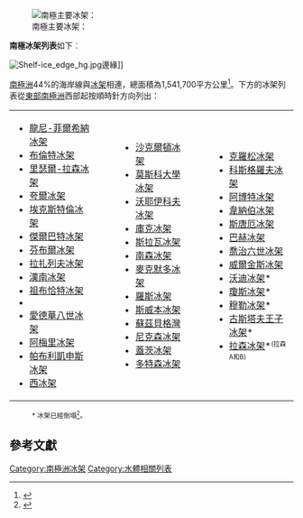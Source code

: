 {{noteTA
|T=zh-hans:冰架; zh-hant:冰棚;
|1=zh-hans:冰架; zh-hant:冰棚;
}}

[[Image:Antarctica ice shelves.svg|thumb|南極主要冰架：
{{Legend|#cc0000|[[羅斯冰架|羅斯冰架]] ({{formatnum:472960}}平方公里)|border=#ef2929}}
{{Legend|#215eba|[[龍尼-菲爾希納冰架|龍尼-菲爾希納冰架]] ({{formatnum:422420}}平方公里)|border=#4383d7}}
{{Legend|#73d216|[[阿梅里冰架|阿梅里冰架]] ({{formatnum:62620}}平方公里)|border=#8ae234}}
{{Legend|#edd400|[[拉森冰架|拉森冰架]] ({{formatnum:48600}}平方公里)|border=#fce94f}}
{{Legend|#f57900|[[里瑟爾-拉森冰架|里瑟爾-拉森冰架]] ({{formatnum:48180}}平方公里)|border=#ce5c00}}
{{Legend|#75507b|[[芬布爾冰架|芬布爾冰架]] ({{formatnum:41060}}平方公里)|border=#ad7fa8}}
{{Legend|#c17d11|[[沙克爾頓冰架|沙克爾頓冰架]] ({{formatnum:33820}}平方公里)|border=#e9b96e}}
{{Legend|#7377c5|[[喬治六世冰架|喬治六世冰架]] ({{formatnum:23880}}平方公里)|border=#bec1fc}}
{{Legend|#1a3c6e|[[西冰架|西冰架]] ({{formatnum:16370}}平方公里)|border=#29508a}}
{{Legend|#2b5d0a|[[威爾金斯冰架|威爾金斯冰架]] ({{formatnum:13680}}平方公里)|border=#8aa678}}
]]

'''南極冰架列表'''如下︰

[[Image:Shelf-ice_edge_hg.jpg|thumb]]邊緣]]

[[南極洲|南極洲]]44%的海岸線與[[冰架|冰架]]相連，總面積為1,541,700平方公里<ref name=area>{{cite web
 |url          = http://www.stat.fi/tup/maanum/01_maantieteellisia_tietoja_aihepiireittain.xls
 |title        = Maailma numeroina (The world in numbers)
 |publisher    = Tilastokeskus (Statistics Finland)
 |language     = fi
 |format       = XLS
 |accessdate   = 2013-12-29
 |archive-date = 2009-09-02
 |archive-url  = https://web.archive.org/web/20090902052751/http://www.stat.fi/tup/maanum/01_maantieteellisia_tietoja_aihepiireittain.xls
 |dead-url     = no
}}</ref>。下方的冰架列表從[[東部南極洲|東部南極洲]]西部起按順時針方向列出：

{|
|-valign=top
|
*[[龍尼-菲爾希納冰架|龍尼-菲爾希納冰架]]
*[[布倫特冰架|布倫特冰架]]
*[[里瑟爾-拉森冰架|里瑟爾-拉森冰架]]
*[[夸爾冰架|夸爾冰架]]
*[[埃克斯特倫冰架|埃克斯特倫冰架]]
*[[傑爾巴特冰架|傑爾巴特冰架]]
*[[芬布爾冰架|芬布爾冰架]]
*[[拉扎列夫冰架|拉扎列夫冰架]]
*[[漢南冰架|漢南冰架]]
*[[祖布恰特冰架|祖布恰特冰架]]
*{{le|威爾斯冰架|Wyers Ice Shelf}}
*[[愛德華八世冰架|愛德華八世冰架]]
*[[阿梅里冰架|阿梅里冰架]]
*[[帕布利凱申斯冰架|帕布利凱申斯冰架]]
*[[西冰架|西冰架]]

| width=20 |
|
*[[沙克爾頓冰架|沙克爾頓冰架]]
*[[莫斯科大學冰架|莫斯科大學冰架]]
*[[沃耶伊科夫冰架|沃耶伊科夫冰架]]
*[[庫克冰架|庫克冰架]]
*[[斯拉瓦冰架|斯拉瓦冰架]]
*[[南森冰架|南森冰架]]
*[[麥克默多冰架|麥克默多冰架]]
*[[羅斯冰架|羅斯冰架]]
*[[斯威本冰架|斯威本冰架]]
*[[蘇茲貝格灣|蘇茲貝格灣]]
*[[尼克森冰架|尼克森冰架]]
*[[蓋茨冰架|蓋茨冰架]]
*[[多特森冰架|多特森冰架]]

| width=20 |
|
*[[克羅松冰架|克羅松冰架]]
*[[科斯格羅夫冰架|科斯格羅夫冰架]]
*[[阿博特冰架|阿博特冰架]]
*[[韋納伯冰架|韋納伯冰架]]
*[[斯唐厄冰架|斯唐厄冰架]]
*[[巴赫冰架|巴赫冰架]]
*[[喬治六世冰架|喬治六世冰架]]
*[[威爾金斯冰架|威爾金斯冰架]]
*[[沃迪冰架|沃迪冰架]]*
*[[瓊斯冰架|瓊斯冰架]]*
*[[穆勒冰架|穆勒冰架]]*
*[[古斯塔夫王子冰架|古斯塔夫王子冰架]]*
*[[拉森冰架|拉森冰架]]*<small><sup>(拉森A和B)</small></sup>
|}

:<small><nowiki>*</nowiki> 冰架已經倒塌<ref>{{cite web|url=http://www.antarctica.ac.uk/press/press_releases/press_release.php?id=376|title=Press Release - Antarctic ice shelf 'hangs by a thread'|date=March 25, 2008|work=National Environment Research Council|publisher=British Antarctic Survey|accessdate=2009-03-20|archive-date=2015-05-02|archive-url=https://web.archive.org/web/20150502165641/http://www.antarctica.ac.uk/press/press_releases/press_release.php?id=376|dead-url=no}}</ref>。</small>

==參考文獻==
{{reflist}}

[[Category:南極洲冰架|Category:南極洲冰架]]
[[Category:水體相關列表|Category:水體相關列表]]